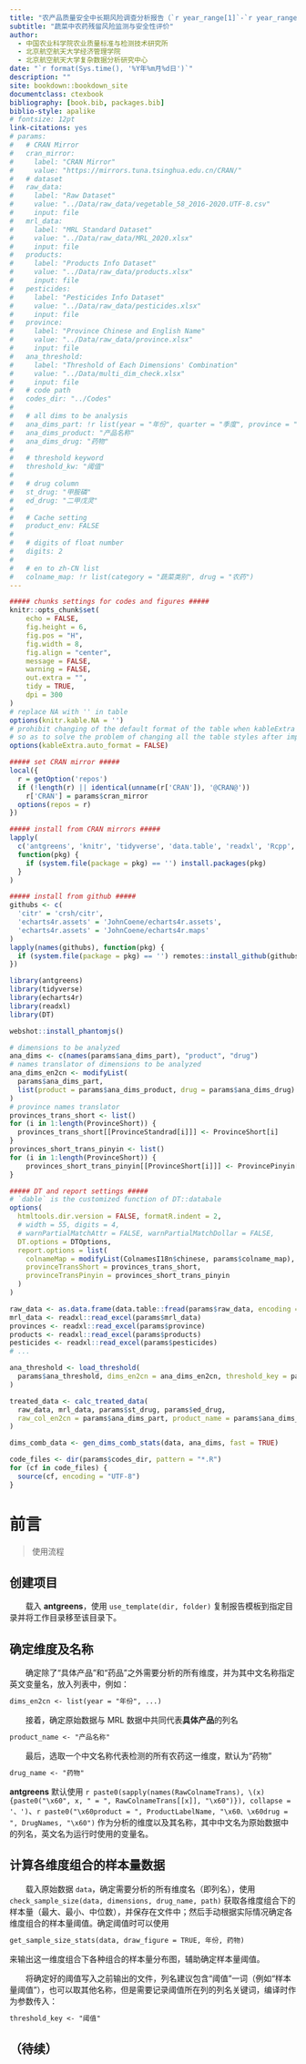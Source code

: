 --- 
title: "农产品质量安全中长期风险调查分析报告（`r year_range[1]`-`r year_range[2]`）"
subtitle: "蔬菜中农药残留风险监测与安全性评价"
author:
  - 中国农业科学院农业质量标准与检测技术研究所
  - 北京航空航天大学经济管理学院
  - 北京航空航天大学复杂数据分析研究中心
date: "`r format(Sys.time(), '%Y年%m月%d日')`"
description: ""
site: bookdown::bookdown_site
documentclass: ctexbook
bibliography: [book.bib, packages.bib]
biblio-style: apalike
# fontsize: 12pt
link-citations: yes
# params:
#   # CRAN Mirror
#   cran_mirror: 
#     label: "CRAN Mirror"
#     value: "https://mirrors.tuna.tsinghua.edu.cn/CRAN/"
#   # dataset
#   raw_data:
#     label: "Raw Dataset"
#     value: "../Data/raw_data/vegetable_58_2016-2020.UTF-8.csv"
#     input: file
#   mrl_data:
#     label: "MRL Standard Dataset"
#     value: "../Data/raw_data/MRL_2020.xlsx"
#     input: file
#   products:
#     label: "Products Info Dataset"
#     value: "../Data/raw_data/products.xlsx"
#     input: file
#   pesticides:
#     label: "Pesticides Info Dataset"
#     value: "../Data/raw_data/pesticides.xlsx"
#     input: file
#   province:
#     label: "Province Chinese and English Name"
#     value: "../Data/raw_data/province.xlsx"
#     input: file
#   ana_threshold:
#     label: "Threshold of Each Dimensions' Combination"
#     value: "../Data/multi_dim_check.xlsx"
#     input: file
#   # code path
#   codes_dir: "../Codes"
#   
#   # all dims to be analysis
#   ana_dims_part: !r list(year = "年份", quarter = "季度", province = "省份", category = "产品类别")
#   ana_dims_product: "产品名称"
#   ana_dims_drug: "药物"
#   
#   # threshold keyword
#   threshold_kw: "阈值"
#   
#   # drug column
#   st_drug: "甲胺磷"
#   ed_drug: "二甲戊灵"
#   
#   # Cache setting
#   product_env: FALSE
#   
#   # digits of float number
#   digits: 2
#   
#   # en to zh-CN list
#   colname_map: !r list(category = "蔬菜类别", drug = "农药")
---

```{r setup, include=FALSE}
##### chunks settings for codes and figures #####
knitr::opts_chunk$set(
	echo = FALSE,
	fig.height = 6,
	fig.pos = "H",
	fig.width = 8,
	fig.align = "center",
	message = FALSE,
	warning = FALSE,
	out.extra = "",
	tidy = TRUE,
	dpi = 300
)
# replace NA with '' in table
options(knitr.kable.NA = '')
# prohibit changing of the default format of the table when kableExtra is imported,
# so as to solve the problem of changing all the table styles after importing.
options(kableExtra.auto_format = FALSE)

##### set CRAN mirror #####
local({
  r = getOption('repos')
  if (!length(r) || identical(unname(r['CRAN']), '@CRAN@'))
    r['CRAN'] = params$cran_mirror 
  options(repos = r)
})

##### install from CRAN mirrors #####
lapply(
  c('antgreens', 'knitr', 'tidyverse', 'data.table', 'readxl', 'Rcpp', 'rlang', 'webshot', 'DT', 'echarts4r'), 
  function(pkg) {
    if (system.file(package = pkg) == '') install.packages(pkg)
  }
)

##### install from github #####
githubs <- c(
  'citr' = 'crsh/citr', 
  'echarts4r.assets' = 'JohnCoene/echarts4r.assets', 
  'echarts4r.assets' = 'JohnCoene/echarts4r.maps'
)
lapply(names(githubs), function(pkg) {
  if (system.file(package = pkg) == '') remotes::install_github(githubs[pkg], upgrade = FALSE)
})
```

```{r import_dependence, include=FALSE}
library(antgreens)
library(tidyverse)
library(echarts4r)
library(readxl)
library(DT)

webshot::install_phantomjs()
```

```{r report_setup, include=FALSE}
# dimensions to be analyzed
ana_dims <- c(names(params$ana_dims_part), "product", "drug")
# names translator of dimensions to be analyzed 
ana_dims_en2cn <- modifyList(
  params$ana_dims_part, 
  list(product = params$ana_dims_product, drug = params$ana_dims_drug)
)
# province names translator
provinces_trans_short <- list()
for (i in 1:length(ProvinceShort)) {
  provinces_trans_short[[ProvinceStandrad[i]]] <- ProvinceShort[i]
}
provinces_short_trans_pinyin <- list()
for (i in 1:length(ProvinceShort)) {
    provinces_short_trans_pinyin[[ProvinceShort[i]]] <- ProvincePinyin[i]
}

##### DT and report settings #####
# `dable` is the customized function of DT::databale
options(
  htmltools.dir.version = FALSE, formatR.indent = 2,
  # width = 55, digits = 4, 
  # warnPartialMatchAttr = FALSE, warnPartialMatchDollar = FALSE,
  DT.options = DTOptions,
  report.options = list(
    colnameMap = modifyList(ColnamesI18n$chinese, params$colname_map),
    provinceTransShort = provinces_trans_short,
    provinceTransPinyin = provinces_short_trans_pinyin
  )
)
```

```{r load_raw_data, include=FALSE, cache=!params$product_env}
raw_data <- as.data.frame(data.table::fread(params$raw_data, encoding = "UTF-8"))
mrl_data <- readxl::read_excel(params$mrl_data)
provinces <- readxl::read_excel(params$province)
products <- readxl::read_excel(params$products)
pesticides <- readxl::read_excel(params$pesticides)
# ...
```

```{r load_threshold_data, include=FALSE, cache=!params$product_env}
ana_threshold <- load_threshold(
  params$ana_threshold, dims_en2cn = ana_dims_en2cn, threshold_key = params$threshold_kw
)
```

```{r process_raw_data, include=FALSE, cache=!params$product_env}
treated_data <- calc_treated_data(
  raw_data, mrl_data, params$st_drug, params$ed_drug,
  raw_col_en2cn = params$ana_dims_part, product_name = params$ana_dims_product
)
```

```{r generate_dims_combination_data, include=FALSE, cache=!params$product_env}
dims_comb_data <- gen_dims_comb_stats(data, ana_dims, fast = TRUE)
```

```{r load_other_codes, include=FALSE}
code_files <- dir(params$codes_dir, pattern = "*.R")
for (cf in code_files) {
  source(cf, encoding = "UTF-8")
}
```

#  前言 {-}

> 使用流程

## 创建项目

&emsp;&emsp;载入 **antgreens**，使用 `use_template(dir, folder)` 复制报告模板到指定目录并将工作目录移至该目录下。

## 确定维度及名称

&emsp;&emsp;确定除了“具体产品”和“药品”之外需要分析的所有维度，并为其中文名称指定英文变量名，放入列表中，例如：

```markdown
dims_en2cn <- list(year = "年份", ...)
```

&emsp;&emsp;接着，确定原始数据与 MRL 数据中共同代表**具体产品**的列名

```markdown
product_name <- "产品名称"
```

&emsp;&emsp;最后，选取一个中文名称代表检测的所有农药这一维度，默认为“药物”

```markdown
drug_name <- "药物"
```

**antgreens** 默认使用 `r paste0(sapply(names(RawColnameTrans), \(x) {paste0("\x60", x, " = ", RawColnameTrans[[x]], "\x60")}), collapse = '、')`、`r paste0("\x60product = ", ProductLabelName, "\x60、\x60drug = ", DrugNames, "\x60")` 作为分析的维度以及其名称，其中中文名为原始数据中的列名，英文名为运行时使用的变量名。

## 计算各维度组合的样本量数据

&emsp;&emsp;载入原始数据 `data`，确定需要分析的所有维度名（即列名），使用 `check_sample_size(data, dimensions, drug_name, path)` 获取各维度组合下的样本量（最大、最小、中位数），并保存在文件中；然后手动根据实际情况确定各维度组合的样本量阈值。确定阈值时可以使用

```markdown
get_sample_size_stats(data, draw_figure = TRUE, 年份, 药物)
```

来输出这一维度组合下各种组合的样本量分布图，辅助确定样本量阈值。

&emsp;&emsp;将确定好的阈值写入之前输出的文件，列名建议包含“阈值”一词（例如“样本量阈值”），也可以取其他名称，但是需要记录阈值所在列的列名关键词，编译时作为参数传入：

```markdown
threshold_key <- "阈值"
```

## （待续）
